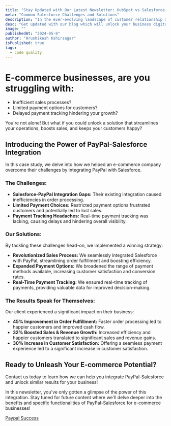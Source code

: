 ```yaml
---
title: "Stay Updated with Our Latest Newsletter: HubSpot vs Salesforce CRM"
meta: "Common Salesforce Challenges and Solutions"
description: "In the ever-evolving landscape of customer relationship management (CRM), two titans stand out: HubSpot and Salesforce. Both platforms offer robust solutions designed to streamline sales, marketing, and customer service processes. But which one is right for your business? Let's dive into the key differences and features of HubSpot and Salesforce CRM to help you make an informed decision."
desc: "Get updated with our blog which will unlock your business digital transformation with salesforce cloud."
image: ""
publishedAt: "2024-05-8"
author: "Hrushikesh Kshirsagar"
isPublished: true
tags:
  - code quality
---
```


# E-commerce businesses, are you struggling with:

- Inefficient sales processes?
- Limited payment options for customers?
- Delayed payment tracking hindering your growth?

You're not alone! But what if you could unlock a solution that streamlines your operations, boosts sales, and keeps your customers happy?

## Introducing the Power of PayPal-Salesforce Integration

In this case study, we delve into how we helped an e-commerce company overcome their challenges by integrating PayPal with Salesforce.

### The Challenges:

- **Salesforce-PayPal Integration Gaps:** Their existing integration caused inefficiencies in order processing.
- **Limited Payment Choices:** Restricted payment options frustrated customers and potentially led to lost sales.
- **Payment Tracking Headaches:** Real-time payment tracking was lacking, causing delays and hindering overall visibility.

### Our Solutions:

By tackling these challenges head-on, we implemented a winning strategy:

- **Revolutionized Sales Process:** We seamlessly integrated Salesforce with PayPal, streamlining order fulfillment and boosting efficiency.
- **Expanded Payment Options:** We broadened the range of payment methods available, increasing customer satisfaction and conversion rates.
- **Real-Time Payment Tracking:** We ensured real-time tracking of payments, providing valuable data for improved decision-making.

### The Results Speak for Themselves:

Our client experienced a significant impact on their business:

- **45% Improvement in Order Fulfillment:** Faster order processing led to happier customers and improved cash flow.
- **32% Boosted Sales & Revenue Growth:** Increased efficiency and happier customers translated to significant sales and revenue gains.
- **30% Increase in Customer Satisfaction:** Offering a seamless payment experience led to a significant increase in customer satisfaction.

## Ready to Unleash Your E-commerce Potential?

Contact us today to learn how we can help you integrate PayPal-Salesforce and unlock similar results for your business!

In this newsletter, you've only gotten a glimpse of the power of this integration. Stay tuned for future content where we'll delve deeper into the benefits and specific functionalities of PayPal-Salesforce for e-commerce businesses!

[Paypal Success](#)

